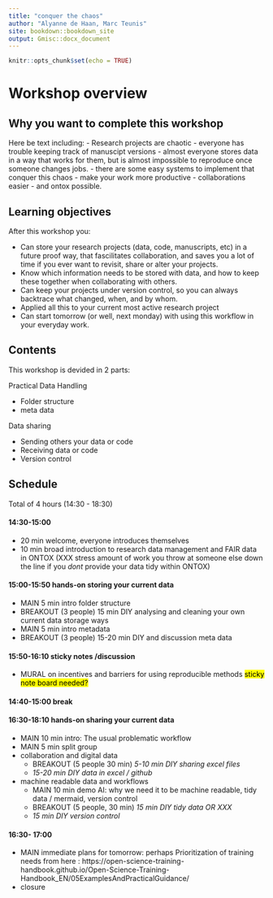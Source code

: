 ```yaml
---
title: "conquer the chaos"
author: "Alyanne de Haan, Marc Teunis"
site: bookdown::bookdown_site
output: Gmisc::docx_document
---
```


```r
knitr::opts_chunk$set(echo = TRUE)

```

# Workshop overview

## Why you want to complete this workshop

Here be text including:
 - Research projects are chaotic
 - everyone has trouble keeping track of manuscipt versions
 - almost everyone stores data in a way that works for them, but is almost impossible to reproduce once someone changes jobs.
 - there are some easy systems to implement that conquer this chaos
 - make your work more productive
 - collaborations easier
 - and ontox possible.


## Learning objectives

After this workshop you:

 - Can store your research projects (data, code, manuscripts, etc) in a future proof way, that fascilitates collaboration, and saves you a lot of time if you ever want to revisit, share or alter your projects. 
 - Know which information needs to be stored with data, and how to keep these together when collaborating with others.
 - Can keep your projects under version control, so you can always backtrace what changed, when, and by whom.
 - Applied all this to your current most active research project
 - Can start tomorrow (or well, next monday) with using this workflow in your everyday work.

## Contents 

This workshop is devided in 2 parts: 

Practical Data Handling

 - Folder structure
 - meta data
 
Data sharing

 - Sending others your data or code 
 - Receiving data or code
 - Version control 

## Schedule 

Total of 4 hours (14:30 - 18:30) 

#### 14:30-15:00
 - 20 min welcome, everyone introduces themselves
 - 10 min broad introduction to research data management and FAIR data in ONTOX (XXX stress amount of work you throw at someone else down the line if you _dont_ provide your data tidy within ONTOX)

#### 15:00-15:50 hands-on storing your current data 
 - MAIN 5 min intro folder structure 
 - BREAKOUT (3 people) 15 min DIY analysing and cleaning your own current data storage ways
 - MAIN 5 min intro metadata
 - BREAKOUT (3 people) 15-20 min DIY and discussion meta data

#### 15:50-16:10 sticky notes /discussion
 - MURAL on incentives and barriers for using reproducible methods <mark>sticky note board needed? </mark> 

#### 14:40-15:00 break

#### 16:30-18:10 hands-on sharing your current data
 - MAIN 10 min intro: The usual problematic workflow
 - MAIN 5 min split group
 - collaboration and digital data
   + BREAKOUT (5 people 30 min) *5-10 min DIY sharing excel files* 
   +  *15-20 min DIY data in excel / github*
 - machine readable data and workflows
   + MAIN 10 min demo AI: why we need it to be machine readable, tidy data / mermaid, version control
   + BREAKOUT (5 people, 30 min) *15 min DIY tidy data OR XXX*
   + *15 min DIY version control*

#### 16:30- 17:00
 - MAIN immediate plans for tomorrow: perhaps Prioritization of training needs from here : https://open-science-training-handbook.github.io/Open-Science-Training-Handbook_EN/05ExamplesAndPracticalGuidance/
 - closure


